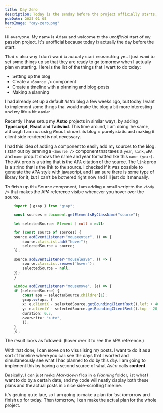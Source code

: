 ```yaml
---
title: Day Zero
description: Today is the sunday before the project officially starts, so I wanted to get some things in order. Like this blog.
pubDate: 2025-01-05
heroImage: "day-zero.png"
---
```



Hi everyone. My name is Adam and welcome to the *unofficial* start of my passion project. It's unofficial because today is actually the day before the start.

That is also why I don't want to actually start researching yet. I just want to set some things up so that they are ready to go tomorrow when I actually plan on starting.
Here is the list of the things that I want to do today:

- Setting up the blog
- Create a `<Source />` component
- Create a timeline with a planning and blog-posts
- Making a planning

I had already set up a default *Astro* blog a few weeks ago, but today I want to implement some things that would make the blog a bit more interesting and my life a bit easier.

Recently I have setup my **Astro** projects in similar ways, by adding **Typescript**, **React** and **Tailwind**. This time around, I am doing the same, although I am not using *React*, since this blog is purely static and making it client-side rendered is not necessary.

I had this idea of adding a component to easily add my sources to the blog. I start out by defining a `<Source />` component that takes a `year`, `link`, `APA` and `name` prop. It shows the name and year formatted like this `name (year)`. The `APA` prop is a string that is the APA citation of the source. The `link` prop is a string that is the link to the source.
I checked if it was possible to generate the APA style with javascript, and I am sure there is some type of library for it, but I can't be bothered right now and I'll just do it manually.

To finish up this Source component, I am adding a small script to the `<body />` that makes the APA reference visible whenever you hover over the source. 

```typescript
    import { gsap } from "gsap";

    const sources = document.getElementsByClassName("source");

    let selectedSource: Element | null = null;

    for (const source of sources) {
    source.addEventListener("mouseenter", () => {
        source.classList.add("hover");
        selectedSource = source;
    });

    source.addEventListener("mouseleave", () => {
        source.classList.remove("hover");
        selectedSource = null;
    });
    }

    window.addEventListener("mousemove", (e) => {
    if (selectedSource) {
        const apa = selectedSource.children[1];
        gsap.to(apa, {
        x: e.clientX - selectedSource.getBoundingClientRect().left + 40,
        y: e.clientY - selectedSource.getBoundingClientRect().top - 20,
        duration: 0.5,
        overwrite: "auto",
        });
    }
    });
```

The result looks as followed: <Source year={2024} link='https://doi.org/10.20396/conce.v13i00.8678230' APA='Rosa, P. (2024). Archiving social movement(s). Conceição|Conception, 13, e024013. https://doi.org/10.20396/conce.v13i00.8678230' name='Rosa' /> (hover over it to see the APA reference.)
 

With that done, I can move on to visualising my posts. I want to do it as a sort of timeline where you can see the days that I worked and simultaneously see what I had planned to do by this day. I am going to implement this by having a second source of what *Astro* calls **content**.

Basically, I can just make *Markdown* files in a *Planning* folder, list what I want to do by a certain date, and my code will neatly display both these plans and the actual posts in a nice side-scrolling timeline.

It's getting quite late, so I am going to make a plan for *just* tomorrow and finish up for today. Then tomorrow, I can make the actual plan for the whole project.